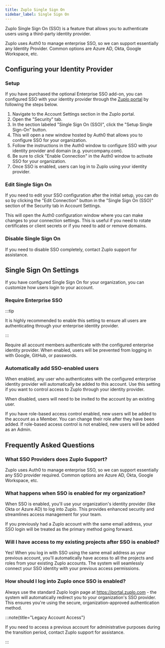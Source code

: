 ```yaml
---
title: Zuplo Single Sign On
sidebar_label: Single Sign On
---
```


Zuplo Single Sign On (SSO) is a feature that allows you to authenticate users
using a third-party identity provider.

<EnterpriseFeature name="Single Sign On" />

Zuplo uses Auth0 to manage enterprise SSO, so we can support essentially any
Identity Provider. Common options are Azure AD, Okta, Google Workspace, etc.

## Configuring your Identity Provider

### Setup

If you have purchased the optional Enterprise SSO add-on, you can configured SSO
with your identity provider through the [Zuplo portal](https://portal.zuplo.com)
by following the steps below.

<Stepper>

1. Navigate to the Account Settings section in the Zuplo portal.
1. Open the "Security" tab.
1. In the section labeled "Single Sign On (SSO)", click the "Setup Single
   Sign-On" button.
1. This will open a new window hosted by Auth0 that allows you to configure SSO
   for your organization.
1. Follow the instructions in the Auth0 window to configure SSO with your
   identity provider and domain (e.g. yourcompany.com).
1. Be sure to click "Enable Connection" in the Auth0 window to activate SSO for
   your organization.
1. Once SSO is enabled, users can log in to Zuplo using your identity provider.

</Stepper>

### Edit Single Sign On

If you need to edit your SSO configuration after the initial setup, you can do
so by clicking the "Edit Connection" button in the "Single Sign On (SSO)"
section of the Security tab in Account Settings.

This will open the Auth0 configuration window where you can make changes to your
connection settings. This is useful if you need to rotate certificates or client
secrets or if you need to add or remove domains.

### Disable Single Sign On

If you need to disable SSO completely, contact Zuplo support for assistance.

## Single Sign On Settings

If you have configured Single Sign On for your organization, you can customize
how users login to your account.

### Require Enterprise SSO

:::tip

It is highly recommended to enable this setting to ensure all users are
authenticating through your enterprise identity provider.

:::

Require all account members authenticate with the configured enterprise identity
provider. When enabled, users will be prevented from logging in with Google,
GitHub, or passwords.

### Automatically add SSO-enabled users

When enabled, any user who authenticates with the configured enterprise identity
provider will automatically be added to this account. Use this setting if you
want to control access to Zuplo through your identity provider.

When disabled, users will need to be invited to the account by an existing user.

If you have role-based access control enabled, new users will be added to the
account as a Member. You can change their role after they have been added. If
role-based access control is not enabled, new users will be added as an Admin.

## Frequently Asked Questions

### What SSO Providers does Zuplo Support?

Zuplo uses Auth0 to manage enterprise SSO, so we can support essentially any SSO
provider required. Common options are Azure AD, Okta, Google Workspace, etc.

### What happens when SSO is enabled for my organization?

When SSO is enabled, you'll use your organization's identity provider (like Okta
or Azure AD) to log into Zuplo. This provides enhanced security and streamlines
access management for your team.

If you previously had a Zuplo account with the same email address, your SSO
login will be treated as the primary method going forward.

### Will I have access to my existing projects after SSO is enabled?

Yes! When you log in with SSO using the same email address as your previous
account, you'll automatically have access to all the projects and roles from
your existing Zuplo accounts. The system will seamlessly connect your SSO
identity with your previous access permissions.

### How should I log into Zuplo once SSO is enabled?

Always use the standard Zuplo login page at https://portal.zuplo.com - the
system will automatically redirect you to your organization's SSO provider. This
ensures you're using the secure, organization-approved authentication method.

:::note{title="Legacy Account Access"}

If you need to access a previous account for administrative purposes during the
transition period, contact Zuplo support for assistance.

:::
